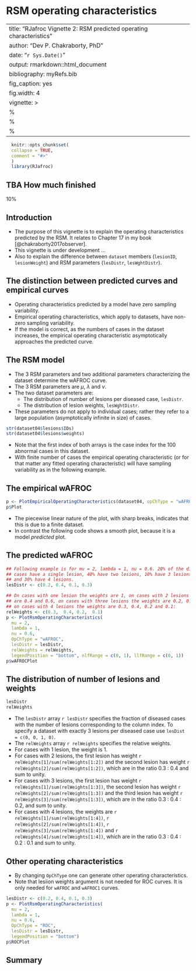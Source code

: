 # RSM operating characteristics {#rsm-operating-characteristics}

---
title: "RJafroc Vignette 2: RSM predicted operating characteristics"
author: "Dev P. Chakraborty, PhD"
date: "`r Sys.Date()`"
output: rmarkdown::html_document
bibliography: myRefs.bib
fig_caption: yes
fig.width: 4
vignette: >
  %\VignetteIndexEntry{RSM operating characteristics}
  %\VignetteEngine{knitr::rmarkdown}
  %\VignetteEncoding{UTF-8}
---
  
```r
  knitr::opts_chunk$set(
  collapse = TRUE,
  comment = "#>"
  )
  library(RJafroc)
```

## TBA How much finished {#rsm-operating-characteristics-how-much-finished}

10%



## Introduction

* The purpose of this vignette is to explain the operating characteristics predicted by the RSM. It relates to Chapter 17 in my book [@chakraborty2017observer]. 
* This vignette is under development ...
* Also to explain the difference between `dataset` members (`lesionID`, `lesionWeight`) and RSM parameters (`lesDistr`,  `lesWghtDistr`). 

## The distinction between predicted curves and empirical curves

* Operating characteristics predicted by a model have zero sampling variability.  
* Empirical operating characteristics, which apply to datasets, have non-zero sampling variability. 
* If the model is correct, as the numbers of cases in the dataset increases, the empirical operating characteristic asymptotically approaches the predicted curve. 

## The RSM model

* The 3 RSM parameters and two additional parameters characterizing the dataset determine the wAFROC curve.
* The 3 RSM parameters are $\mu$, $\lambda$ and $\nu$. 
* The two dataset parameters are:
    + The distribution of number of lesions per diseased case, `lesDistr`.
    + The distribution of lesion weights, `lesWghtDistr`.
* These parameters do not apply to individual cases; rather they refer to a large population (asymptotically infinite in size) of cases. 

```r
str(dataset04$lesions$IDs)
str(dataset04$lesions$weights)
```

* Note that the first index of both arrays is the case index for the 100 abnormal cases in this dataset. 
* With finite number of cases the empirical operating characteristic (or for that matter any fitted operating characteristic) will have sampling variability as in the following example.

## The empirical wAFROC

```r
p <- PlotEmpiricalOperatingCharacteristics(dataset04, opChType = "wAFROC")
p$Plot
```

* The piecewise linear nature of the plot, with sharp breaks, indicates that this is due to a finite dataset.
* In contrast the following code shows a smooth plot, because it is a model *predicted* plot.

## The predicted wAFROC

```r
## Following example is for mu = 2, lambda = 1, nu = 0.6. 20% of the diseased 
## cases have a single lesion, 40% have two lesions, 10% have 3 lesions, 
## and 30% have 4 lesions.  
lesDistr <- c(0.2, 0.4, 0.1, 0.3)

## On cases with one lesion the weights are 1, on cases with 2 lesions the weights
## are 0.4 and 0.6, on cases with three lesions the weights are 0.2, 0.3 and 0.5, and
## on cases with 4 lesions the weights are 0.3, 0.4, 0.2 and 0.1: 
relWeights <- c(0.3,  0.4, 0.2,  0.1)
p <- PlotRsmOperatingCharacteristics(
  mu = 2, 
  lambda = 1, 
  nu = 0.6, 
  OpChType = "wAFROC", 
  lesDistr = lesDistr, 
  relWeights = relWeights, 
  legendPosition = "bottom", nlfRange = c(0, 1), llfRange = c(0, 1))
p$wAFROCPlot
```

## The distribution of number of lesions and weights 


```r
lesDistr
relWeights
```

* The `lesDistr` array `r lesDistr` specifies the fraction of diseased cases with the number of lesions corresponding to the column index. To specify a dataset with exactly 3 lesions per diseased case use `lesDist = c(0, 0, 1, 0)`.
* The `relWeights` array `r relWeights` specifies the relative weights. 
* For cases with 1 lesion, the weight is 1. 
* For cases with 2 lesions, the first lesion has weight `r relWeights[1]/sum(relWeights[1:2])` and the second lesion has weight `r relWeights[2]/sum(relWeights[1:2])`, which are in the ratio 0.3 : 0.4 and sum to unity.
* For cases with 3 lesions, the first lesion has weight `r relWeights[1]/sum(relWeights[1:3])`, the second lesion has weight `r relWeights[2]/sum(relWeights[1:3])` and the third lesion has weight `r relWeights[3]/sum(relWeights[1:3])`, which are in the ratio 0.3 : 0.4 : 0.2, and sum to unity. 
* For cases with 4 lesions, the weights are `r relWeights[1]/sum(relWeights[1:4])`, `r relWeights[2]/sum(relWeights[1:4])`, `r relWeights[3]/sum(relWeights[1:4])` and `r relWeights[4]/sum(relWeights[1:4])`, which are  in the ratio 0.3 : 0.4 : 0.2 : 0.1 and sum to unity.


## Other operating characteristics

* By changing `OpChType` one can generate other operating characteristics.
* Note that lesiion weights argument is not needed for ROC curves. It is only needed for `wAFROC` and `wAFROC1` curves.

```r
lesDistr <- c(0.2, 0.4, 0.1, 0.3)
p <- PlotRsmOperatingCharacteristics(
  mu = 2, 
  lambda = 1, 
  nu = 0.6, 
  OpChType = "ROC",
  lesDistr = lesDistr,  
  legendPosition = "bottom")
p$ROCPlot
```


## Summary  



